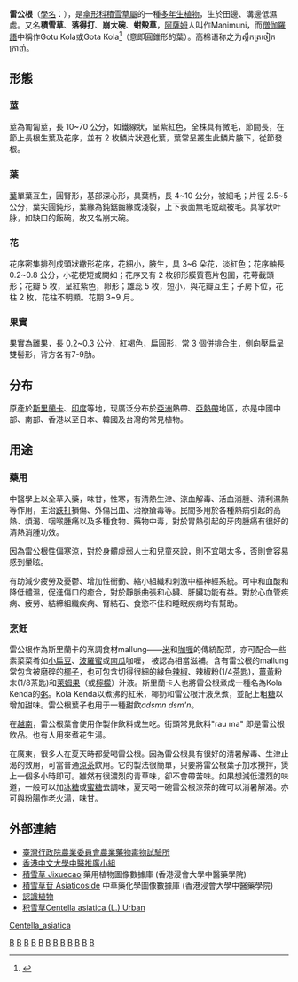 {{NoteTA|G1=LS}}
{{medical}}
{{Speciesbox 
| genus = Centella
| species = asiatica
| image = Starr_020803-0094_Centella_asiatica.jpg
| authority = [[卡爾·林奈|L.]]
| synonyms = ''Hydrocotyle asiatica'' L. 
''Trisanthus cochinchinensis'' (Lour.)
}}

'''雷公根'''（[[學名|學名]]：''{{lang|la|Centella asiatica}}''），是[[傘形科|傘形科]][[積雪草屬|積雪草屬]]的一種[[多年生植物|多年生植物]]，生於田邊、溝邊低濕處。又名'''積雪草'''、'''落得打'''、'''崩大碗'''、'''蚶殼草'''，[[阿薩姆|阿薩姆]]人叫作Manimuni，而[[僧伽羅語|僧伽羅語]]中稱作Gotu Kola或Gota Kola<ref>{{cite web |url=http://www.biotrimlabs.com/health-muscle-products/cleanses/pure-life-cleanse/ |title=Product details: Pure Life Cleanse |language=en |access-date=2016-05-11 |archive-url=https://web.archive.org/web/20160530133051/http://www.biotrimlabs.com/health-muscle-products/cleanses/pure-life-cleanse |archive-date=2016-05-30 |dead-url=yes }}</ref>（意即圓錐形的葉）。高棉语称之为ស្លឹកត្រចៀកក្រាញ់。

== 形態 ==
===莖===
莖為匍匐莖，長 10~70 公分，如鐵線狀，呈紫紅色，全株具有微毛，節間長，在節上長根生葉及花序，並有 2 枚鱗片狀退化葉，葉常呈叢生此鱗片腋下，從節發根。
===葉===
[[葉|葉]]單葉互生，圓腎形，基部深心形，具葉柄，長 4~10 公分，被細毛；片徑 2.5~5 公分，葉尖圓鈍形，葉緣為鈍鋸齒緣或淺裂，上下表面無毛或疏被毛。具掌状叶脉，如缺口的飯碗，故又名崩大碗。
===花===
花序密集排列成頭狀繖形花序，花細小，腋生，具 3~6 朵花，淡紅色；花序軸長 0.2~0.8 公分，小花梗短或闕如；花序又有 2 枚卵形膜質苞片包圍，花萼截頭形；花瓣 5 枚，呈紅紫色，卵形；雄蕊 5 枚，短小，與花瓣互生；子房下位，花柱 2 枚，花柱不明顯。花期 3~9 月。
===果實===
果實為離果，長 0.2~0.3 公分，紅褐色，扁圓形，常 3 個併排合生，側向壓扁呈雙髻形，背方各有7-9肋。

== 分布 ==
原產於[[斯里蘭卡|斯里蘭卡]]、[[印度|印度]]等地，现廣泛分布於[[亞洲|亞洲]]熱帶、[[亞熱帶|亞熱帶]]地區，亦是中國中部、南部、香港以至日本、韓國及台灣的常見植物。

== 用途 ==
=== 藥用 ===
中醫學上以全草入藥，味甘，性寒，有清熱生津、涼血解毒、活血消腫、清利濕熱等作用，主治[[跌打|跌打]]損傷、外傷出血、治療瘡毒等。民間多用於各種熱病引起的高熱、煩渴、咽喉腫痛以及多種食物、藥物中毒，對於胃熱引起的牙肉腫痛有很好的清熱消腫功效。{{citation needed}}

因為雷公根性偏寒涼，對於身體虛弱人士和兒童來說，則不宜喝太多，否則會容易感到暈眩。{{citation needed}}

有助減少疲勞及憂鬱、增加性衝動、縮小組織和刺激中樞神經系統。可中和血酸和降低體溫，促進傷口的癒合，對於靜脈曲張和心臟、肝臟功能有益。對於心血管疾病、疲勞、結締組織疾病、腎結石、食慾不佳和睡眠疾病均有幫助。{{citation needed}}

=== 烹飪 ===
雷公根作為斯里蘭卡的烹調食材mallung——[[大米|米]]和[[咖喱|咖喱]]的傳統配菜，亦可配合一些素菜菜肴如[[小扁豆|小扁豆]]、[[波羅蜜|波羅蜜]]或[[南瓜|南瓜]]咖喱， 被認為相當滋補。含有雷公根的mallung常包含被磨碎的[[椰子|椰子]]，也可包含切得很細的綠色[[辣椒|辣椒]]、辣椒粉(1/4[[茶匙|茶匙]])，[[薑黃|薑黃]]粉末(1/8茶匙)和[[萊姆果|萊姆果]]（或[[檸檬|檸檬]]）汁液。斯里蘭卡人也將雷公根煮成一種名為Kola Kenda的[[粥|粥]]。Kola Kenda以煮沸的紅米，椰奶和雷公根汁液烹煮，並配上粗[[糖|糖]]以增加甜味。雷公根葉子也用于一種甜飲''adsmn dsm'n''。

在[[越南|越南]]，雷公根葉會使用作製作飲料或生吃。街頭常見飲料"rau ma" 即是雷公根飲品。也有人用來煮花生湯。

在廣東，很多人在夏天時都愛喝雷公根。因為雷公根具有很好的清暑解毒、生津止渴的效用，可當普通[[涼茶|涼茶]]飲用。它的製法很簡單，只要將雷公根葉子加水攪拌，煲上一個多小時即可。雖然有很濃烈的青草味，卻不會帶苦味。如果想減低濃烈的味道，一般可以加[[冰糖|冰糖]]或[[蜜糖|蜜糖]]去調味，夏天喝一碗雷公根涼茶的確可以消暑解渴。亦可與[[粉腸|粉腸]]作[[老火湯|老火湯]]，味甘。

== 外部連結 ==
{{commons category|Centella asiatica}}
* [https://web.archive.org/web/20080326043350/http://www.tactri.gov.tw/htdocs/plant/lawnweed/Lw931.htm  臺灣行政院農業委員會農業藥物毒物試驗所]
* [http://www.cuhk.edu.hk/scm/CMPromotionGroup/news/060724.html 香港中文大學中醫推廣小組] {{Wayback|url=http://www.cuhk.edu.hk/scm/CMPromotionGroup/news/060724.html |date=20101119115118 }}
* [http://libproject.hkbu.edu.hk/was40/detail?lang=ch&channelid=1288&searchword=herb_id=D00123 積雪草 Jixuecao] {{Wayback|url=http://libproject.hkbu.edu.hk/was40/detail?lang=ch&channelid=1288&searchword=herb_id=D00123 |date=20190811203950 }} 藥用植物圖像數據庫 (香港浸會大學中醫藥學院) {{zh}}{{en}}
* [http://libproject.hkbu.edu.hk/was40/detail?channelid=22253&lang=cht&searchword=code=P00004 積雪草苷 Asiaticoside] {{Wayback|url=http://libproject.hkbu.edu.hk/was40/detail?channelid=22253&lang=cht&searchword=code=P00004 |date=20150518072101 }} 中草藥化學圖像數據庫 (香港浸會大學中醫藥學院) {{zh}}{{en}}
* [http://kplant.biodiv.tw/%E9%9B%B7%E5%85%AC%E6%A0%B9/%E9%9B%B7%E5%85%AC%E6%A0%B9.htm 認識植物] {{Wayback|url=http://kplant.biodiv.tw/%E9%9B%B7%E5%85%AC%E6%A0%B9/%E9%9B%B7%E5%85%AC%E6%A0%B9.htm |date=20200722110623 }}
* [http://www.zw3w.com/7490.html 积雪草Centella asiatica (L.) Urban] {{Wayback|url=http://www.zw3w.com/7490.html |date=20200803121649 }}
{{Taxonbar|from=Q324714}}

[[Category:积雪草属|B]]
[[Category:涼茶|B]]
[[Category:香港植物|B]]
[[Category:斯里蘭卡植物|B]]
[[Category:中国植物|B]]
[[Category:澳洲植物|B]]
[[Category:印度尼西亚植物|B]]
[[Category:馬來西亞植物|B]]
[[Category:越南植物|B]]
[[Category:印度植物|B]]
[[Category:台灣植物|B]]
[[Category:卡尔·林奈命名的生物分类|B]]

[[en:Centella_asiatica|Centella_asiatica]]